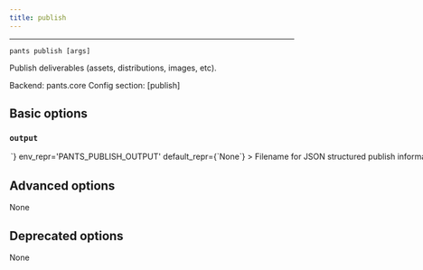 ```yaml
---
title: publish
---
```



---

```
pants publish [args]
```

Publish deliverables (assets, distributions, images, etc).

Backend: <span className="color--primary">pants.core</span>
Config section: <span className="color--primary">[publish]</span>

<span className={styles.options}>

## Basic options


### `output`

<Option
  cli_repr={`--publish-output=<str>`}
  env_repr='PANTS_PUBLISH_OUTPUT'
  default_repr={`None`}
>

Filename for JSON structured publish information.

</Option>

## Advanced options

None

## Deprecated options

None


</span>